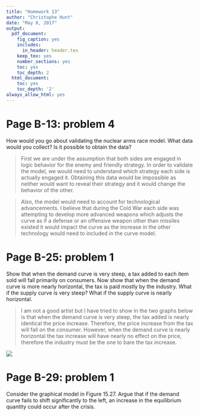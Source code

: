 ```yaml
---
title: "Homework 13"
author: "Christophe Hunt"
date: "May 8, 2017"
output:
  pdf_document:
    fig_caption: yes
    includes:
      in_header: header.tex
    keep_tex: yes
    number_sections: yes
    toc: yes
    toc_depth: 2
  html_document:
    toc: yes
    toc_depth: '2'
always_allow_html: yes
---
```

\newpage

# Page B-13: problem 4
How would you go about validating the nuclear arms race model. What data would you collect? Is it possible to obtain the data?

> First we are under the assumption that both sides are engaged in logic behavior for the enemy and friendly strategy. In order to validate the model, we would need to understand which strategy each side is actually engaged it. Obtaining this data would be impossible as neither would want to reveal their strategy and it would change the behavior of the other. 

> Also, the model would need to account for technological advancements. I believe that during the Cold War each side was attempting to develop more advanced weapons which adjusts the curve as if a defense or an offensive weapon other than missiles existed it would impact the curve as the increase in the other technology would need to included in the curve model. 

# Page B-25: problem 1
Show that when the demand curve is very steep, a tax added to each item sold will fall primarily on consumers. Now show that when the demand curve is more nearly horizontal, the tax is paid mostly by the industry. What if the supply curve is very steep? What if the supply curve is nearly horizontal. 

> I am not a good artist but I have tried to show in the two graphs below is that when the demand curve is very steep, the tax added is nearly identical the price increase. Therefore, the price increase from the tax will fall on the consumer. However, when the demand curve is nearly horizontal the tax increase will have nearly no effect on the price, therefore the industry must be the one to bare the tax increase. 

![](https://raw.githubusercontent.com/ChristopheHunt/MSDA---Coursework/master/Data%20609/Homework%2013/Demand_Curve.jpg)

>


# Page B-29: problem 1
Consider the graphical model in Figure 15.27. Argue that if the demand curve fails to shift significantly to the left, an increase in the equilibrium quantity could occur after the crisis.